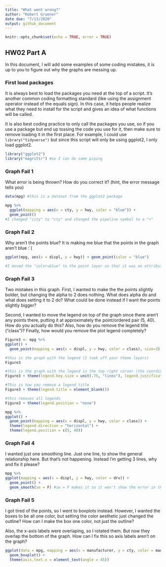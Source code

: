 ```yaml
---
title: "What went wrong?"
author: "Robert Gruener"
date due: "7/13/2020"
output: github_document
---
```


```r
knitr::opts_chunk$set(echo = TRUE, error = TRUE)
```

## HW02 Part A

In this document, I will add some examples of some coding mistakes, it is up to you to figure out why the graphs are messing up. 

### First load packages

It is always best to load the packages you need at the top of a script. It's another common coding formatting standard (like using the assignment operator instead of the equals sign). In this case, it helps people realize what they need to install for the script and gives an idea of what functions will be called. 

It is also best coding practice to only call the packages you use, so if you use a package but end up tossing the code you use for it, then make sure to remove loading it in the first place. For example, I could use `library("tidyverse")` but since this script will only be using ggplot2, I only load ggplot2.

```r
library("ggplot2")
library("magrittr") #so I can do some piping
```


### Graph Fail 1

What error is being thrown? How do you correct it? (hint, the error message tells you)

```r
data(mpg) #this is a dataset from the ggplot2 package

mpg %>% 
  ggplot(mapping = aes(x = cty, y = hwy, color = "blue")) +
  geom_point()
#I changed "city" to "cty" and changed the pipeline symbol to a "+" 

```


### Graph Fail 2
Why aren't the points blue? It is making me blue that the points in the graph aren't blue :`(
```r
ggplot(mpg, aes(x = displ, y = hwy)) + geom_point(color = "blue")

#I moved the "color=blue" to the point layer so that it was an attribute not an aesthetic

```



### Graph Fail 3
Two mistakes in this graph. First, I wanted to make the the points slightly bolder, but changing the alpha to 2 does nothing. What does alpha do and what does setting it to 2 do? What could be done instead if I want the points slightly bigger? 

Second, I wanted to move the legend on top of the graph since there aren't any points there, putting it at approximately the point/ordered pair (5, 40). How do you actually do this? Also, how do you remove the legend title ("class")? Finally, how would you remove the plot legend completely?
```r
Figure3 <- mpg %>% 
ggplot() + 
  geom_point(mapping = aes(x = displ, y = hwy, color = class), size=3) #Alpha refers to the transperancy of the dot, so I changed it to size and placed it outside of the aesthetic to make it an atribute 

#this is the graph with the legend (I took off your theme layers)
Figure3 

#this is the graph with the legend in the top right corner (the coordinates have to be 0-1), and you have to make the key smaller so the data isn't covered 
Figure3 + theme(legend.key.size = unit(.75, "lines"), legend.justification=c(1,1), legend.position=c(1,1))

#This is how you remove a legend title
Figure3 + theme(legend.title = element_blank())

#this removes all legends
Figure3 + theme(legend.position = "none")
```
```r
mpg %>% 
ggplot() + 
  geom_point(mapping = aes(x = displ, y = hwy, color = class)) + 
  theme(legend.direction = "horizontal") + 
  theme(legend.position = c(5, 40))

```

### Graph Fail 4
I wanted just one smoothing line. Just one line, to show the general relationship here. But that's not happening. Instead I'm getting 3 lines, why and fix it please?

```r
mpg %>% 
ggplot(mapping = aes(x = displ, y = hwy, color = drv)) + 
  geom_point() + 
  geom_smooth(se = F) #se = F makes it so it won't show the error in the line of fit
```

### Graph Fail 5
I got tired of the points, so I went to boxplots instead. However, I wanted the boxes to be all one color, but setting the color aesthetic just changed the outline? How can I make the box one color, not just the outline? 

Also, the x-axis labels were overlaping, so I rotated them. But now they overlap the bottom of the graph. How can I fix this so axis labels aren't on the graph?


```r
ggplot(data = mpg, mapping = aes(x = manufacturer, y = cty, color = manufacturer)) + 
  geom_boxplot() + 
  theme(axis.text.x = element_text(angle = 45))
```



